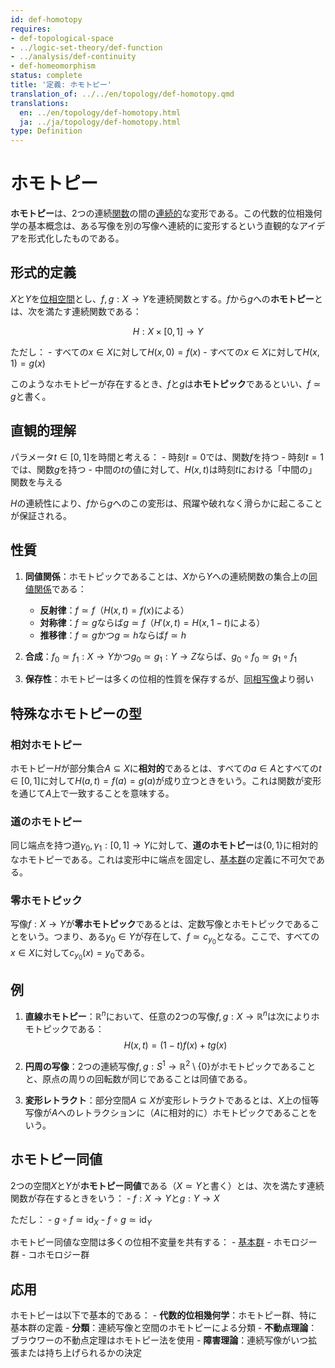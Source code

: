 ```yaml
---
id: def-homotopy
requires:
- def-topological-space
- ../logic-set-theory/def-function
- ../analysis/def-continuity
- def-homeomorphism
status: complete
title: '定義: ホモトピー'
translation_of: ../../en/topology/def-homotopy.qmd
translations:
  en: ../en/topology/def-homotopy.html
  ja: ../ja/topology/def-homotopy.html
type: Definition
---
```


# ホモトピー {#def-homotopy}

**ホモトピー**は、2つの連続[関数](../logic-set-theory/def-function.qmd)の間の[連続的](../analysis/def-continuity.qmd)な変形である。この代数的位相幾何学の基本概念は、ある写像を別の写像へ連続的に変形するという直観的なアイデアを形式化したものである。

## 形式的定義

$X$と$Y$を[位相空間](def-topological-space.qmd)とし、$f, g: X \to Y$を連続関数とする。$f$から$g$への**ホモトピー**とは、次を満たす連続関数である：

$$H: X \times [0,1] \to Y$$

ただし：
- すべての$x \in X$に対して$H(x,0) = f(x)$
- すべての$x \in X$に対して$H(x,1) = g(x)$

このようなホモトピーが存在するとき、$f$と$g$は**ホモトピック**であるといい、$f \simeq g$と書く。

## 直観的理解

パラメータ$t \in [0,1]$を時間と考える：
- 時刻$t = 0$では、関数$f$を持つ
- 時刻$t = 1$では、関数$g$を持つ
- 中間の$t$の値に対して、$H(x,t)$は時刻$t$における「中間の」関数を与える

$H$の連続性により、$f$から$g$へのこの変形は、飛躍や破れなく滑らかに起こることが保証される。

## 性質

1. **同値関係**：ホモトピックであることは、$X$から$Y$への連続関数の集合上の[同値関係](../logic-set-theory/def-equivalence-relation.qmd)である：
   - **反射律**：$f \simeq f$（$H(x,t) = f(x)$による）
   - **対称律**：$f \simeq g$ならば$g \simeq f$（$H'(x,t) = H(x,1-t)$による）
   - **推移律**：$f \simeq g$かつ$g \simeq h$ならば$f \simeq h$

2. **合成**：$f_0 \simeq f_1: X \to Y$かつ$g_0 \simeq g_1: Y \to Z$ならば、$g_0 \circ f_0 \simeq g_1 \circ f_1$

3. **保存性**：ホモトピーは多くの位相的性質を保存するが、[同相写像](def-homeomorphism.qmd)より弱い

## 特殊なホモトピーの型

### 相対ホモトピー

ホモトピー$H$が部分集合$A \subseteq X$に**相対的**であるとは、すべての$a \in A$とすべての$t \in [0,1]$に対して$H(a,t) = f(a) = g(a)$が成り立つときをいう。これは関数が変形を通じて$A$上で一致することを意味する。

### 道のホモトピー

同じ端点を持つ道$\gamma_0, \gamma_1: [0,1] \to Y$に対して、**道のホモトピー**は$\{0,1\}$に相対的なホモトピーである。これは変形中に端点を固定し、[基本群](def-fundamental-group.qmd)の定義に不可欠である。

### 零ホモトピック

写像$f: X \to Y$が**零ホモトピック**であるとは、定数写像とホモトピックであることをいう。つまり、ある$y_0 \in Y$が存在して、$f \simeq c_{y_0}$となる。ここで、すべての$x \in X$に対して$c_{y_0}(x) = y_0$である。

## 例

1. **直線ホモトピー**：$\mathbb{R}^n$において、任意の2つの写像$f,g: X \to \mathbb{R}^n$は次によりホモトピックである：
   $$H(x,t) = (1-t)f(x) + tg(x)$$

2. **円周の写像**：2つの連続写像$f,g: S^1 \to \mathbb{R}^2 \setminus \{0\}$がホモトピックであることと、原点の周りの回転数が同じであることは同値である。

3. **変形レトラクト**：部分空間$A \subseteq X$が変形レトラクトであるとは、$X$上の恒等写像が$A$へのレトラクションに（$A$に相対的に）ホモトピックであることをいう。

## ホモトピー同値

2つの空間$X$と$Y$が**ホモトピー同値**である（$X \simeq Y$と書く）とは、次を満たす連続関数が存在するときをいう：
- $f: X \to Y$と$g: Y \to X$

ただし：
- $g \circ f \simeq \text{id}_X$
- $f \circ g \simeq \text{id}_Y$

ホモトピー同値な空間は多くの位相不変量を共有する：
- [基本群](def-fundamental-group.qmd)
- ホモロジー群
- コホモロジー群

## 応用

ホモトピーは以下で基本的である：
- **代数的位相幾何学**：ホモトピー群、特に基本群の定義
- **分類**：連続写像と空間のホモトピーによる分類
- **不動点理論**：ブラウワーの不動点定理はホモトピー法を使用
- **障害理論**：連続写像がいつ拡張または持ち上げられるかの決定
